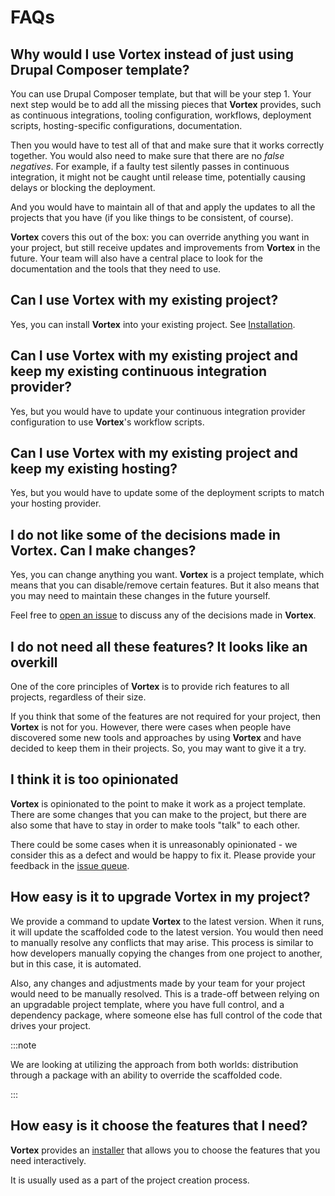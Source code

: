 # FAQs

## Why would I use **Vortex** instead of just using Drupal Composer template?

You can use Drupal Composer template, but that will be your step 1. Your next
step would be to add all the missing pieces that **Vortex** provides,
such as continuous integrations, tooling configuration, workflows, deployment
scripts, hosting-specific configurations, documentation.

Then you would have to test all of that and make sure that it works correctly
together. You would also need to make sure that there are no _false negatives_.
For example, if a faulty test silently passes in continuous integration, it
might not be caught until release time, potentially causing delays or blocking
the deployment.

And you would have to maintain all of that and apply the updates to all the
projects that you have (if you like things to be consistent, of course).

**Vortex** covers this out of the box: you can override anything
you want in your project, but still receive updates and improvements from
**Vortex** in the future. Your team will also have a central place to
look for the documentation and the tools that they need to use.

## Can I use **Vortex** with my existing project?

Yes, you can install **Vortex** into your existing project. See [Installation](installation#installing-vortex-into-an-existing-project).

## Can I use **Vortex** with my existing project and keep my existing continuous integration provider?

Yes, but you would have to update your continuous integration provider
configuration to use **Vortex**'s workflow scripts.

## Can I use **Vortex** with my existing project and keep my existing hosting?

Yes, but you would have to update some of the deployment scripts to match your
hosting provider.

## I do not like some of the decisions made in **Vortex**. Can I make changes?

Yes, you can change anything you want. **Vortex** is a project template,
which means that you can disable/remove certain features. But it also means that
you may need to maintain these changes in the future yourself.

Feel free to [open an issue](https://github.com/drevops/vortex/issues) to
discuss any of the decisions made in **Vortex**.

## I do not need all these features? It looks like an overkill

One of the core principles of **Vortex** is to provide
rich features to all projects, regardless of their size.

If you think that some of the features are not required for your project, then
**Vortex** is not for you. However, there were cases when people have
discovered some new tools and approaches by using **Vortex** and have
decided to keep them in their projects. So, you may want to give it a try.

## I think it is too opinionated

**Vortex** is opinionated to the point to make it work as a project
template. There are some changes that you can make to the project, but there
are also some that have to stay in order to make tools "talk" to each other.

There could be some cases when it is unreasonably opinionated - we consider this
as a defect and would be happy to fix it. Please provide your feedback in the
[issue queue](https://github.com/drevops/vortex/issues).

## How easy is it to upgrade **Vortex** in my project?

We provide a command to update **Vortex** to the latest version. When it
runs, it will update the scaffolded code to the latest version. You would then
need to manually resolve any conflicts that may arise. This process is similar
to how developers manually copying the changes from one project to another, but
in this case, it is automated.

Also, any changes and adjustments made by your team for your project would need
to be manually resolved. This is a trade-off between relying on an upgradable
project template, where you have full control, and a dependency package, where
someone else has full control of the code that drives your project.

:::note

We are looking at utilizing the approach from both worlds: distribution
through a package with an ability to override the scaffolded code.

:::

## How easy is it choose the features that I need?

**Vortex** provides an [installer](installation) that allows you to choose the features
that you need interactively.

It is usually used as a part of the project creation process.
